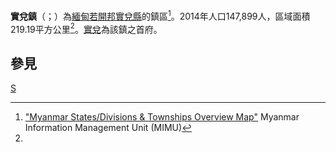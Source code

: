 {{Infobox settlement
|name =實兌鎮
|native_name = {{lang|my|စစ်တွေမြို့နယ်}}
|settlement_type = [[實兌縣|實兌縣]]鎮區
|image_skyline = 
|image_map = 
|mapsize = 150px
|map_caption = 
|pushpin_label_position = bottom
|pushpin_map = Burma
|pushpin_map_caption = 實兌鎮在緬甸的位置
|seat = [[實兌|實兌]]
|seat_type = 首府
|subdivision_type = 國家
|subdivision_name = {{flag|Burma}}
|subdivision_type1 = [[缅甸行政区划|省]]
|subdivision_name1 = [[若開邦|若開邦]]
|subdivision_type2 = [[縣_(緬甸)|縣]]
|subdivision_name2 = [[實兌縣|實兌縣]]
|area_total_km2 = 219.19
|population_footnotes =<ref name="citypopulation">[http://www.citypopulation.de/php/myanmar-admin.php MYANMAR: Administrative Division]. Citypopulation. 2015-12-08</ref>
|population = 147,899
|population_as_of = 2014
|population_density_km2 = 674.75
|coordinates_display = inline,title
|coordinates_region = MM
|latNS = N
|latd = 20
|latm = 09
|lats = 00
|longEW = E
|longd = 92
|longm = 54
|longs = 00
|elevation_ft = 
|elevation_m = 
|timezone = [[Myanmar_Standard_Time|MST]]
|utc_offset = +6:30
|website =
}}

'''實兌鎮'''（{{lang-my|စစ်တွေမြို့နယ်}}；{{lang-en|Sittwe Township}}）為[[緬甸|緬甸]][[若開邦|若開邦]][[實兌縣|實兌縣]]的鎮區<ref name="MIMU001">[http://www.burmalibrary.org/docs6/MIMU001_A3_SD%20&%20Township%20Overview.pdf "Myanmar States/Divisions & Townships Overview Map"] {{Wayback|url=http://www.burmalibrary.org/docs6/MIMU001_A3_SD%20%26%20Township%20Overview.pdf |date=20101203160828 }} Myanmar Information Management Unit (MIMU)</ref>。2014年人口147,899人，區域面積219.19平方公里<ref name=citypopulation/>。[[實兌|實兌]]為該鎮之首府。

==參見==
{{Reflist}}

{{若開邦行政區劃|state=collapsed}}

[[Category:若開邦鎮區|S]]

{{Burma-geo-stub}}